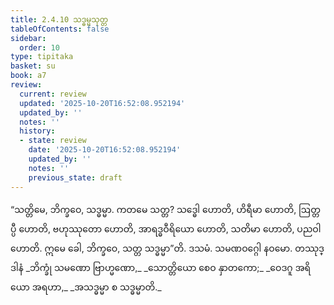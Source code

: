 ```yaml
---
title: 2.4.10 သဒ္ဓမ္မသုတ္တ
tableOfContents: false
sidebar:
  order: 10
type: tipitaka
basket: su
book: a7
review:
  current: review
  updated: '2025-10-20T16:52:08.952194'
  updated_by: ''
  notes: ''
  history:
  - state: review
    date: '2025-10-20T16:52:08.952194'
    updated_by: ''
    notes: ''
    previous_state: draft
---
```



<DynamicBreadcrumb />


<ReviewStatus review={frontmatter.review} showDetails={true} />

<HypothesisAnnotation frontmatter={frontmatter} />

<Division number="94" book="a7" e="ch" v="16" p="509">

<Paragraph number="650" book="a7">
“သတ္တိမေ, ဘိက္ခဝေ, သဒ္ဓမ္မာ. ကတမေ သတ္တ? သဒ္ဓေါ ဟောတိ, ဟိရီမာ ဟောတိ, ဩတ္တပ္ပီ ဟောတိ, ဗဟုဿုတော ဟောတိ, အာရဒ္ဓဝီရိယော ဟောတိ, သတိမာ ဟောတိ, ပညဝါ ဟောတိ. ဣမေ ခေါ, ဘိက္ခဝေ, သတ္တ သဒ္ဓမ္မာ”တိ.

</Paragraph>
</Division>

<Paragraph number="651" type="center" book="a7">
ဒသမံ.



</Paragraph>

<Paragraph number="652" type="center" book="a7">
သမဏဝဂ္ဂေါ နဝမော.



</Paragraph>

<Paragraph number="653" type="center" book="a7">
တဿုဒ္ဒါနံ


</Paragraph>

<Paragraph number="654" type="verses" book="a7">
_ဘိက္ခုံ သမဏော ဗြာဟ္မဏော,_  
_သောတ္တိယော စေဝ နှာတကော;_  
_ဝေဒဂူ အရိယော အရဟာ,_  
_အသဒ္ဓမ္မာ စ သဒ္ဓမ္မာတိ._
</Paragraph>